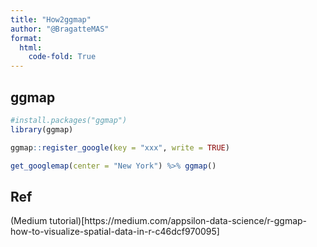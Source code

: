 ```yaml
---
title: "How2ggmap"
author: "@BragatteMAS"
format:
  html:
    code-fold: True
---
```


## ggmap
```r
#install.packages("ggmap")
library(ggmap)
```

```r
ggmap::register_google(key = "xxx", write = TRUE)

```


```r
get_googlemap(center = "New York") %>% ggmap()
```

## Ref
(Medium tutorial)[https://medium.com/appsilon-data-science/r-ggmap-how-to-visualize-spatial-data-in-r-c46dcf970095]